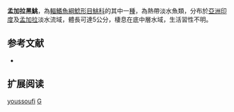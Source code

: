 {{Speciesbox
| name = 孟加拉黑鮡
| status = NE
| status_system = IUCN3.1
| image = 
| image_width = 250px
| genus = Gagata
| species = youssoufi
| authority = [[Ataur_Rahman|Ataur Rahman]], 1976
| synonyms = 
}}
'''孟加拉黑鮡'''，為[[輻鰭魚綱|輻鰭魚綱]][[鯰形目|鯰形目]][[鮡科|鮡科]]的其中一[[種|種]]，為熱帶淡水魚類，分布於[[亞洲|亞洲]][[印度|印度]]及[[孟加拉|孟加拉]]淡水流域，體長可達5公分，棲息在底中層水域，生活習性不明。

==参考文献==
*{{FishBase_species|genus=Gagata|species=youssoufi|year=2015|month=3}}

== 扩展阅读 ==
{{refbegin}}
{{wikispecies-inline|Gagata youssoufi|孟加拉黑鮡}}
{{refend}}
{{Taxonbar|from=Q3762545}}

[[Category:黑鮡屬|youssoufi]]
[[Category:1976年描述的魚類|G]]